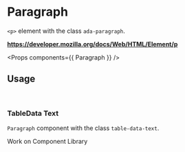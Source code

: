 <!-- Packages -->

<!-- Components -->

# Paragraph

`<p>` element with the class `ada-paragraph`.

**https://developer.mozilla.org/docs/Web/HTML/Element/p**

<Preview>  
  <Paragraph />  
</Preview>  

<Props components={{ Paragraph }} />  

## Usage

<br />

### TableData Text

`Paragraph` component with the class `table-data-text`.

<Preview>
  <Paragraph className='table-data-text'>
    Work on Component Library
  </Paragraph>
</Preview>
